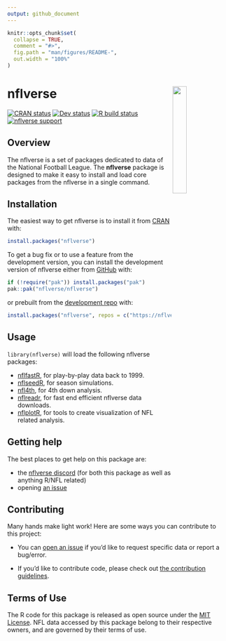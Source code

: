 ```yaml
---
output: github_document
---
```


<!-- README.md is generated from README.Rmd. Please edit that file -->

```r
knitr::opts_chunk$set(
  collapse = TRUE,
  comment = "#>",
  fig.path = "man/figures/README-",
  out.width = "100%"
)
```

# nflverse <a href='https://nflverse.nflverse.com/'><img src='man/figures/logo.png' align="right" width="25%" min-width="120px" /></a>


<!-- badges: start -->
[![CRAN status](https://img.shields.io/cran/v/nflverse?style=flat-square&logo=R&label=CRAN)](https://CRAN.R-project.org/package=nflverse)
[![Dev status](https://img.shields.io/github/r-package/v/nflverse/nflverse/main?label=dev%20version&style=flat-square&logo=github)](https://nflverse.nflverse.com/)
[![R build status](https://img.shields.io/github/workflow/status/nflverse/nflverse/R-CMD-check?label=R%20check&style=flat-square&logo=github)](https://github.com/nflverse/nflverse/actions)
[![nflverse support](https://img.shields.io/discord/789805604076126219?color=7289da&label=nflverse%20support&logo=discord&logoColor=fff&style=flat-square)](https://discord.com/invite/5Er2FBnnQa)
<!-- badges: end -->

## Overview

The nflverse is a set of packages dedicated to data of the National Football League. The __nflverse__ package is designed to make it easy to install and load core packages from the nflverse in a single command.

## Installation

The easiest way to get nflverse is to install it from [CRAN](https://cran.r-project.org/package=nflverse) with:

``` r
install.packages("nflverse")
```

To get a bug fix or to use a feature from the development version, you can install the development version of nflverse either from [GitHub](https://github.com/nflverse/nflverse/) with:

```r
if (!require("pak")) install.packages("pak")
pak::pak("nflverse/nflverse")
```

or prebuilt from the [development repo](https://nflverse.r-universe.dev) with:

```r
install.packages("nflverse", repos = c("https://nflverse.r-universe.dev", getOption("repos")))
```

## Usage

`library(nflverse)` will load the following nflverse packages: 

* [nflfastR](https://www.nflfastr.com/), for play-by-play data back to 1999.
* [nflseedR](https://nflseedr.com/), for season simulations.
* [nfl4th](https://www.nfl4th.com/), for 4th down analysis.
* [nflreadr](https://nflreadr.nflverse.com/), for fast end efficient nflverse data downloads.
* [nflplotR](https://nflplotr.nflverse.com/), for tools to create visualization of NFL related analysis.

## Getting help

The best places to get help on this package are:

-   the [nflverse discord](https://discord.com/invite/5Er2FBnnQa) (for both this package as well as anything R/NFL related)
-   opening [an issue](https://github.com/nflverse/nflverse/issues/new/choose)

## Contributing

Many hands make light work! Here are some ways you can contribute to
this project:

-   You can [open an issue](https://github.com/nflverse/nflverse/issues/new/choose) if you'd like to request specific data or report a bug/error.

-   If you'd like to contribute code, please check out [the contribution guidelines](https://nflverse.nflverse.com/CONTRIBUTING.html).

## Terms of Use

The R code for this package is released as open source under the [MIT License](https://nflverse.nflverse.com/LICENSE.html). NFL data accessed by this package belong to their respective owners, and are governed by their terms of use.
